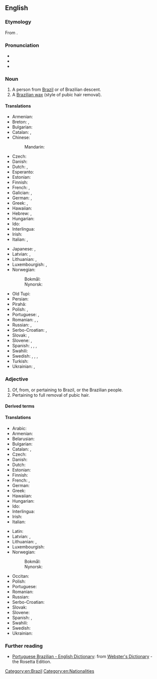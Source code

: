 {{also|brazilian}}
==English==

===Etymology===
From {{suffix|en|Brazil|ian}}.

===Pronunciation===
* {{IPA|en|/bɹə.ˈzɪ.lɪ.ən/|/bɹə.ˈzɪl.jən/}}
* {{audio|en|Brazilian US.ogg|Audio (U.S.A.)}}
* {{hyphenation|en|Bra|zil|ian}}

===Noun===
{{en-noun}}

# A person from [[Brazil]] or of Brazilian descent.
# A [[Brazilian wax]] (style of pubic hair removal).

====Translations====
{{trans-top|person from Brazil}}
* Armenian: {{t|hy|բրազիլացի|sc=Armn}}
* Breton: {{t+|br|Braziliad|m}}, {{t+|br|Braziliadez|f}}
* Bulgarian: {{t|bg|бразилец|m|sc=Cyrl}}
* Catalan: {{t+|ca|brasiler|m}}, {{t+|ca|brasilera|f}}
* Chinese:
*: Mandarin: {{t+|cmn|巴西人|tr=Bāxī-rén|sc=Hani}}
* Czech: {{t+|cs|Brazilec|m}}
* Danish: {{t+|da|brasilianer|c}}
* Dutch: {{t+|nl|Braziliaan|m}}, {{t+|nl|Braziliaanse|f}}
* Esperanto: {{t+|eo|brazilano}}
* Estonian: {{t|et|brasilaane}}
* Finnish: {{t+|fi|brasilialainen}}
* French: {{t+|fr|Brésilien|m}}, {{t+|fr|Brésilienne|f}}
* Galician: {{t+|gl|brasileiro|m}}, {{t|gl|brasileira|f}}
* German: {{t+|de|Brasilianer|m}}, {{t+|de|Brasilianerin|f}}
* Greek: {{t+|el|Βραζιλιάνος|m}}, {{t|el|Βραζιλιάνα|f}}
* Hawaiian: {{t|haw|Palakila}}
* Hebrew: {{t|he|ברזילאי|m|tr=brazilai}}, {{t|he|ברזילאית|f|tr=brazilait}}
* Hungarian: {{t+|hu|brazil}}
* Ido: {{t+|io|Braziliano}}
* Interlingua: {{t|ia|brasiliano}}
* Irish: {{t|ga|Brasaíleach|m}}
* Italian: {{t+|it|brasiliano|m}}, {{t|it|brasiliana|f}}
{{trans-mid}}
* Japanese: {{t+|ja|ブラジル人|tr=Burajirujin}}, {{t|ja|伯人|tr=Hakujin}}
* Latvian: {{t|lv|brazīlietis|m}}, {{t|lv|brazīliete|f}}
* Lithuanian: {{t+|lt|brazilas|m}}, {{t+|lt|brazilė|f}}
* Luxembourgish: {{t|lb|Brasilianer|m}}, {{t|lb|Brasilianerin|f}}
* Norwegian:
*: Bokmål: {{t+|nb|brasilianer|m}}
*: Nynorsk: {{t+|nn|brasilianar|m}}
* Old Tupi: {{t|tpw|pindoramygûara}}
* Persian: {{t+|fa|برزیلی|sc=fa-Arab}}
* Pirahã: {{t|myp|’áoói-gíi}}
* Polish: {{t+|pl|Brazylijczyk|m-pr}}, {{t+|pl|Brazylijka|f}}
* Portuguese: {{t+|pt|brasileiro|m}}, {{t+|pt|brasileira|f}}
* Romanian: {{t+|ro|brazilian|m}}, {{t+|ro|braziliană|f}}, {{t|ro|braziliancă|f}}
* Russian: {{t+|ru|брази́лец|m}}, {{t+|ru|брази́льянка|f}}
* Serbo-Croatian: {{t+|sh|Brazilac|m}}, {{t|sh|Brazilka|f}}
* Slovak: {{t+|sk|Brazílčan|m}}, {{t+|sk|Brazílčanka|f}}
* Slovene: {{t+|sl|Brazílec|m}}, {{t|sl|Brazílka|f}}
* Spanish: {{t+|es|brasileño|m}}, {{t+|es|brasileña|f}}, {{t+|es|brasilero|m}}, {{t+|es|brasilera|f}}
* Swahili: {{t+|sw|Mbrazili}}
* Swedish: {{t+|sv|brasilian|c}}, {{t+|sv|brasilianare|c}}, {{t+|sv|brasilianska|c}}, {{t+|sv|brasse|c}}
* Turkish: {{t+|tr|Brezilyalı}}
* Ukrainian: {{t|uk|брази́лець|m}}, {{t|uk|бразилі́йка|f}}
{{trans-bottom}}

===Adjective===
{{en-adj|-}}

# Of, from, or pertaining to Brazil, or the Brazilian people.
# Pertaining to full removal of pubic hair.

====Derived terms====
{{col3|en
|Brazilian berry
|Brazilian blowout
|Brazilian grape tree
|Brazilian peel
|Brazilian waxing
}}

====Translations====
{{trans-top|pertaining to Brazil}}
* Arabic: {{t|ar|بَرَازِيلِيّ}}
* Armenian: {{t|hy|բրազիլական|sc=Armn}}
* Belarusian: {{t|be|бразі́льскі|m|sc=Cyrl}}
* Bulgarian: {{t|bg|бразилски|sc=Cyrl}}
* Catalan: {{t+|ca|brasiler|m}}, {{t+|ca|brasilera|f}}
* Czech: {{t+|cs|brazilský|m}}
* Danish: {{t|da|brasiliansk}}
* Dutch: {{t+|nl|Braziliaans}}
* Estonian: {{t|et|brasiilia}}
* Finnish: {{t+|fi|brasilialainen}}
* French: {{t+|fr|brésilien}}, {{t+|fr|auriverde}}
* German: {{t+|de|brasilianisch}}
* Greek: {{t+|el|βραζιλιάνικος}}
* Hawaiian: {{t|haw|Palakila}}
* Hungarian: {{t+|hu|brazil}}
* Ido: {{t+|io|Braziliana}}
* Interlingua: {{t|ia|brasilian}}
* Irish: {{t|ga|Brasaíleach}}
* Italian: {{t+|it|brasiliano}}
{{trans-mid}}
* Latin: {{t|la|brasilianus}}
* Latvian: {{t|lv|brazīliešu}}, {{t|lv|brazīlisks}}
* Lithuanian: {{t|lt|brazilų}}, {{t|lt|brazilietiškas}}
* Luxembourgish: {{t|lb|brasilianesch}}
* Norwegian:
*: Bokmål: {{t+|nb|brasiliansk}}
*: Nynorsk: {{t+|nn|brasiliansk}}
* Occitan: {{t|oc|brasilièr}}
* Polish: {{t+|pl|brazylijski}}
* Portuguese: {{t+|pt|brasileiro}}
* Romanian: {{t+|ro|brazilian}}
* Russian: {{t+|ru|брази́льский}}
* Serbo-Croatian: {{t+|sh|brazilski}}
* Slovak: {{t+|sk|brazílsky}}
* Slovene: {{t+|sl|brazílski}}
* Spanish: {{t+|es|brasileño}}, {{t+|es|brasilero|m}}
* Swahili: {{t|sw|Kibrazili}}
* Swedish: {{t+|sv|brasiliansk}}
* Ukrainian: {{t+|uk|брази́льський}}
{{trans-bottom}}

===Further reading===
* [https://web.archive.org/web/20040411161704/http://www.websters-online-dictionary.org/definition/Portuguese+Brazilian-english/ Portuguese Brazilian - English Dictionary]: from [https://web.archive.org/web/20120223164907/http://www.websters-online-dictionary.org/ Webster's Dictionary] - the Rosetta Edition.

[[Category:en:Brazil]]
[[Category:en:Nationalities]]